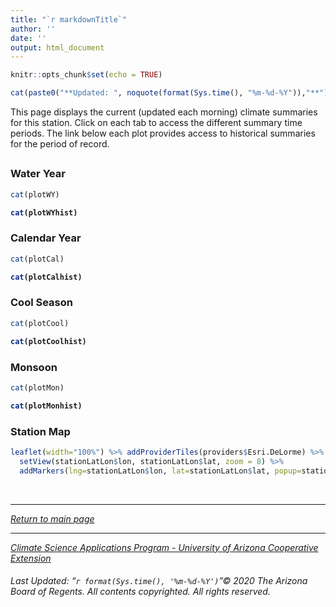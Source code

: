 ```yaml
---
title: "`r markdownTitle`"
author: ''
date: ''
output: html_document
---
```


```r
knitr::opts_chunk$set(echo = TRUE)
```

```r
cat(paste0("**Updated: ", noquote(format(Sys.time(), "%m-%d-%Y")),"**"))
```

This page displays the current (updated each morning) climate summaries for this station. Click on each tab to access the different summary time periods. The link below each plot provides access to historical summaries for the period of record. 

## {.tabset .tabset-fade}

<div align="center">
### Water Year

```r
cat(plotWY)
```

<b>
```r
cat(plotWYhist)
```
</b>

### Calendar Year

```r
cat(plotCal)
```

<b>
```r
cat(plotCalhist)
```
</b>

### Cool Season

```r
cat(plotCool)
```

<b>
```r
cat(plotCoolhist)
```
</b>

### Monsoon

```r
cat(plotMon)
```

<b>
```r
cat(plotMonhist)
```
</b>

### Station Map
```r
leaflet(width="100%") %>% addProviderTiles(providers$Esri.DeLorme) %>%
  setView(stationLatLon$lon, stationLatLon$lat, zoom = 8) %>%
  addMarkers(lng=stationLatLon$lon, lat=stationLatLon$lat, popup=stationName)
```

</div>

<p>&nbsp;</p>

------

<div align="center">
  <em>[Return to main page](https://cals.arizona.edu/climate/misc/stations/index.html)</em>
</div>

------

<div align="center">
  <em>[Climate Science Applications Program - University of Arizona Cooperative Extension](http://cals.arizona.edu/climate/)</em>
</div>

<div align="center">
  <h6>
  Last Updated: "`r format(Sys.time(), '%m-%d-%Y')`"© 2020 The Arizona Board of Regents. All contents copyrighted. All rights reserved.</h6>
</div>

